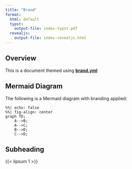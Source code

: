 ```yaml
---
title: "Brand"
format:
  html: default
  typst: 
    output-file: index-typst.pdf
  revealjs:
    output-file: index-revealjs.html
---
```


## Overview

This is a document themed using [**brand.yml**](https://posit-dev.github.io/brand-yml/)

::: {.content-visible when-format="html:js"}

## Mermaid Diagram
The following is a Mermaid diagram with branding applied:
```mermaid
%%| echo: false
%%| fig-align: center
graph TD;
    A-->B;
    A-->C;
    B-->D;
    C-->D;
```

:::

## Subheading

{{< lipsum 1 >}}